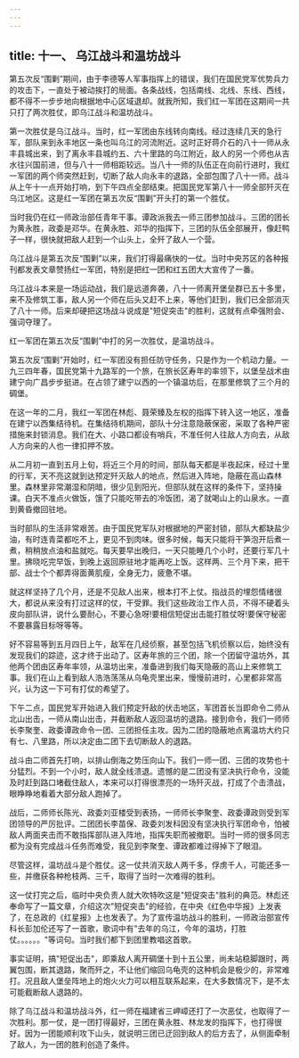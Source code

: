 ```yaml
---
---
---
```

title: 十一、 乌江战斗和温坊战斗
---



第五次反“围剿”期间，由于李德等人军事指挥上的错误，我们在国民党军优势兵力的攻击下，一直处于被动挨打的局面。各条战线，包括南线、北线、东线、西线，都不得不一步步地向根据地中心区域退却。就我所知，我们红一军团在这期间一共只打了两次胜仗，即乌江战斗和温坊战斗。

第一次胜仗是乌江战斗。当时，红一军团由东线转向南线。经过连续几天的急行军，部队来到永丰地区一条也叫乌江的河流附近。这时正好蒋介石的八十一师从永丰县城出来，到了离永丰县城约五、六十里路的乌江附近，敌人的另一个师也从吉水往兴国前进，但与八十一师相距较远。当八十一师的队伍正在向前行进时，我红一军团的两个师突然赶到，切断了敌人向永丰的退路，全部包围了八十一师。战斗从上午十一点开始打响，到下午四点全部结束。把国民党军第八十一师全部歼灭在乌江地区。这是红一军团在第五次反“围剿”开头打的第一个胜仗。

当时我仍在红一师政治部任青年干事。谭政派我去一师三团参加战斗。三团的团长为黄永胜，政委是邓华。在黄永胜、邓华的指挥下，三团的队伍全部展开，像赶鸭子一样，很快就把敌人赶到一个山头上，全歼了敌人一个营。

乌江战斗是第五次反“围剿”以来，我们打得最痛快的一仗。当时中央苏区的各种报刊都发表文章赞扬红一军团，特别是把红一团和红五团大大宣传了一番。

乌江战斗本来是一场运动战，我们是远道奔袭，八十一师离开堡垒群已五十多里，来不及修筑工事，敌人另一个师在后头又赶不上来，等他们赶到，我们已全部消灭了八十一师。后来却硬把这场战斗说成是"短促突击"的胜利，这就有点牵强附会、强词夺理了。

红一军团在第五次反“围剿”中打的另一次胜仗，是温坊战斗。

第五次反“围剿”开始时，红一军团没有担任防守任务，只是作为一个机动力量。一九三四年春，国民党第十九路军的一个旅，在旅长区寿年的率领下，以堡垒战术由建宁向广昌步步挺进。在占领了建宁以西的一个镇温坊后，在那里修筑了三个月的碉堡。

在这一年的二月，我红一军团在林彪、聂荣臻及左权的指挥下转入这一地区，准备在建宁以西集结待机。在集结待机期间，部队十分注意隐蔽保密，采取了各种严密措施来封锁消息。我们在大、小路口都设有哨兵，不准任何人往敌人方向去，从敌人方向来的人也一律扣押不放。

从二月初一直到五月上旬，将近三个月的时间，部队每天都是半夜起床，经过十里的行军，天不亮这就到达预定歼灭敌人的地点，然后进入阵地，隐蔽在高山森林里。森林里非常潮湿和阴暗，很少见到阳光，但部队就在这样的条件下，坚持操课。白天不准点火做饭，饿了只能吃带去的冷饭团，渴了就喝山上的山泉水。一直到黄昏撤回驻地。

当时部队的生活非常艰苦。由于国民党军队对根据地的严密封锁，部队大都缺盐少油，有时连青菜都吃不上，更见不到肉味。很多时候，每天只能将干笋泡开后煮一煮，稍稍放点油和盐就吃。每天要早出晚归，一天只能睡几个小时，还要行军几十里。拂晓吃完早饭，到晚上返回原驻地才能再吃上饭。这样两、三个月下来，把干部、战士个个都弄得面黄肌瘦，全身无力，疲惫不堪。

就这样坚持了几个月，还是不见敌人出来，根本打不上仗。指战员的埋怨情绪很大，都说从来没有打过这样的仗，干受罪。我们这些政治工作人员，不得不硬着头皮向部队讲，说什么要耐心，不要心急呀!要相信短促出击能打胜仗呀!要保守秘密不要暴露目标呀等等。

好不容易等到五月四日上午，敌军在几经侦察，甚至包括飞机侦察以后，始终没有发现我们的踪迹，这才终于出动了。区寿年旅的三个团，除一个团留守温坊外，其他两个团由区寿年率领，从温坊出来，准备进到我们每天隐蔽的高山上来修筑工事。我们在山上看到敌人浩浩荡荡从乌龟壳里出来，慢慢前进时，心里都非常高兴，认为这一下可有打仗的希望了。

下午二点，国民党军开始进入我们预定歼敌的伏击地区，军团首长当即命令二师从北山出击，一师从南山出击，并截断敌人返回温坊的退路。接到命令，我们一师师长李聚奎、政委谭政命令一团、三团担任主攻。因为二团的隐蔽地点离温坊大约只有七、八里路，所以决定由二团下去切断敌人的退路。

战斗由二师首先打响，以排山倒海之势压向山下。我们一师一团、三团的攻势也十分猛烈。不到一个小时，敌人就全线溃退。遗憾的是二团没有坚决执行命令，没能及时赶到路口堵截住敌人，本来可以打得很漂亮的一场歼灭战，打成了个击溃战，眼睁睁地看着大部分敌人跑掉了。

战后，二师师长陈光、政委刘亚楼受到表扬，一师师长李聚奎、政委谭政则受到军团领导的严厉批评。二团团长李苗保、政委刘发科因没有坚决执行军团命令，怕被敌人两面夹击而不敢指挥部队进入阵地，指挥失职而被撤职。当时一师的很多同志都为没有完成战斗任务而难受，我见到李聚奎、谭政都难过得掉下了眼泪。

尽管这样，温坊战斗是个胜仗。这一仗共消灭敌人两千多，俘虏千人，可能还多一些，并缴获各种枪枝两、三千，取得了当时一次难得的胜利。

这一仗打完之后，临时中央负责人就大吹特吹这是"短促突击"胜利的典范。林彪还奉命写了一篇文章，介绍这次"短促突击"的经验，在中央《红色中华报》上发表了，在总政的《红星报》上也发表了。为了宣传温坊战斗的胜利，一师政治部宣传科长彭加伦还写了一首歌，歌词中有"去年的乌江，今年的温坊，打胜仗。。。。。。"等词句。当时我们都下到团里教唱这首歌。

事实证明，搞"短促出击"，即乘敌人离开碉堡十到十五公里，尚未站稳脚跟时，两翼包围，断其退路，聚而歼之，不让他们缩回乌龟壳的这种机会是极少的，非常难打。况且敌人堡垒阵地上的炮火火力可以相互联系起来，在大多数情况下，是不太可能截断敌人退路的。

除了乌江战斗和温坊战斗外，红一师在福建省三岬嶂还打了一次恶仗，也取得了一次胜利。那一仗，是一团打得最好，三团在黄永胜、林龙发的指挥下，也打得很好。因为一团能顺利攻下山头，就说明三团已迂回到敌人的后方去了，从侧面牵制了敌人，为一团的胜利创造了条件。